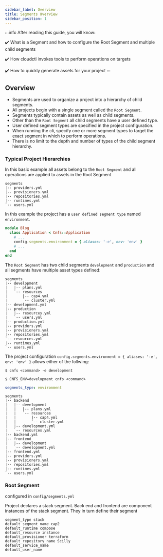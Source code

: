 ```yaml
---
sidebar_label: Overview
title: Segments Overview
sidebar_position: 1
---
```


:::info After reading this guide, you will know:

:heavy_check_mark: What is a Segment and how to configure the Root Segment and multiple child segments

:heavy_check_mark: How cloudctl invokes tools to perform operations on targets

:heavy_check_mark: How to quickly generate assets for your project
:::

## Overview

- Segments are used to organize a project into a hierarchy of child segments.
- All projects begin with a single segment called the `Root Segment`.
- Segments typically contain assets as well as child segments.
- Other than the `Root Segment` all child segments have a user defined type.
- User defined segment types are specified in the project configuration.
- When running the cli, specify one or more segment types to target the exact segment in which to perform operations.
- There is no limit to the depth and number of types of the child segment hierarchy.

### Typical Project Hierarchies


<Tabs>
<TabItem value="apple" label="Root Segment Only" default>

In this basic example all assets belong to the `Root Segment` and all operations are applied to assets in the Root Segment

```shell
segments
|-- providers.yml
|-- provisioners.yml
|-- repositories.yml
|-- runtimes.yml
`-- users.yml
```

</TabItem>
<TabItem value="orange" label="Root + Environments">

In this example the project has a `user defined segment type` named `environment`.

```ruby title="config/application.rb"
module Blog
  class Application < Cnfs::Application
    # ...
    config.segments.environment = { aliases: '-e', env: 'env' }
    # ...
  end
end
```

The `Root Segment` has two child segments `development` and `production`
and all segments have multiple asset types defined:

```shell
segments
|-- development
|   |-- plans.yml
|   `-- resources
|       |-- cap4.yml
|       `-- cluster.yml
|-- development.yml
|-- production
|   |-- resources.yml
|   `-- users.yml
|-- production.yml
|-- providers.yml
|-- provisioners.yml
|-- repositories.yml
`-- resources.yml
|-- runtimes.yml
`-- users.yml
```

The project configuration `config.segments.environment = { aliases: '-e', env: 'env' }` allows either of the follwing:

```shell
$ cnfs <command> -e development
```

```shell
$ CNFS_ENV=development cnfs <command>
```

</TabItem>
<TabItem value="banana" label="Root + Stacks + Environments">

```yaml title="config/segments.yml"
segments_type: environment
```

```shell
segments
|-- backend
|   |-- development
|   |   |-- plans.yml
|   |   `-- resources
|   |       |-- cap4.yml
|   |       `-- cluster.yml
|   |-- development.yml
|   `-- resources.yml
|-- backend.yml
|-- frontend
|   |-- development
|   `-- development.yml
|-- frontend.yml
|-- providers.yml
|-- provisioners.yml
|-- repositories.yml
|-- runtimes.yml
`-- users.yml
```

</TabItem>
</Tabs>


### Root Segment
 configured in `config/segments.yml`


Project declares a stack segment. Back end and frontend are component instances of the stack segment. They in turn define their segment

```shell
segment_type stack
default_segment_name cap2
default_runtime compose
default_resource instance
default_provisioner terraform
default_repository_name Scilly
default_service_name
default_user_name
```

